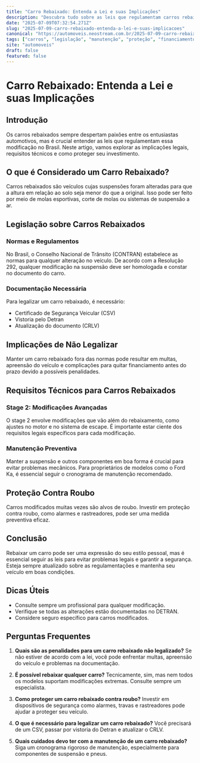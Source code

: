 ```yaml
---
title: "Carro Rebaixado: Entenda a Lei e suas Implicações"
description: "Descubra tudo sobre as leis que regulamentam carros rebaixados no Brasil, incluindo dicas de proteção contra roubo e manutenção do seu Ford Ka."
date: "2025-07-09T07:32:54.271Z"
slug: "2025-07-09-carro-rebaixado-entenda-a-lei-e-suas-implicacoes"
canonical: "https://automoveis.neostream.com.br/2025-07-09-carro-rebaixado-entenda-a-lei-e-suas-implicacoes"
tags: ["carros", "legislação", "manutenção", "proteção", "financiamento"]
site: "automoveis"
draft: false
featured: false
---
```


# Carro Rebaixado: Entenda a Lei e suas Implicações

## Introdução
Os carros rebaixados sempre despertam paixões entre os entusiastas automotivos, mas é crucial entender as leis que regulamentam essa modificação no Brasil. Neste artigo, vamos explorar as implicações legais, requisitos técnicos e como proteger seu investimento.

## O que é Considerado um Carro Rebaixado?
Carros rebaixados são veículos cujas suspensões foram alteradas para que a altura em relação ao solo seja menor do que a original. Isso pode ser feito por meio de molas esportivas, corte de molas ou sistemas de suspensão a ar.

## Legislação sobre Carros Rebaixados
### Normas e Regulamentos
No Brasil, o Conselho Nacional de Trânsito (CONTRAN) estabelece as normas para qualquer alteração no veículo. De acordo com a Resolução 292, qualquer modificação na suspensão deve ser homologada e constar no documento do carro.

### Documentação Necessária
Para legalizar um carro rebaixado, é necessário:
- Certificado de Segurança Veicular (CSV)
- Vistoria pelo Detran
- Atualização do documento (CRLV)

## Implicações de Não Legalizar
Manter um carro rebaixado fora das normas pode resultar em multas, apreensão do veículo e complicações para quitar financiamento antes do prazo devido a possíveis penalidades.

## Requisitos Técnicos para Carros Rebaixados
### Stage 2: Modificações Avançadas
O stage 2 envolve modificações que vão além do rebaixamento, como ajustes no motor e no sistema de escape. É importante estar ciente dos requisitos legais específicos para cada modificação.

### Manutenção Preventiva
Manter a suspensão e outros componentes em boa forma é crucial para evitar problemas mecânicos. Para proprietários de modelos como o Ford Ka, é essencial seguir o cronograma de manutenção recomendado.

## Proteção Contra Roubo
Carros modificados muitas vezes são alvos de roubo. Investir em proteção contra roubo, como alarmes e rastreadores, pode ser uma medida preventiva eficaz.

## Conclusão
Rebaixar um carro pode ser uma expressão do seu estilo pessoal, mas é essencial seguir as leis para evitar problemas legais e garantir a segurança. Esteja sempre atualizado sobre as regulamentações e mantenha seu veículo em boas condições.

## Dicas Úteis
- Consulte sempre um profissional para qualquer modificação.
- Verifique se todas as alterações estão documentadas no DETRAN.
- Considere seguro específico para carros modificados.

## Perguntas Frequentes

1. **Quais são as penalidades para um carro rebaixado não legalizado?**
   Se não estiver de acordo com a lei, você pode enfrentar multas, apreensão do veículo e problemas na documentação.

2. **É possível rebaixar qualquer carro?**
   Tecnicamente, sim, mas nem todos os modelos suportam modificações extremas. Consulte sempre um especialista.

3. **Como proteger um carro rebaixado contra roubo?**
   Investir em dispositivos de segurança como alarmes, travas e rastreadores pode ajudar a proteger seu veículo.

4. **O que é necessário para legalizar um carro rebaixado?**
   Você precisará de um CSV, passar por vistoria do Detran e atualizar o CRLV.

5. **Quais cuidados devo ter com a manutenção de um carro rebaixado?**
   Siga um cronograma rigoroso de manutenção, especialmente para componentes de suspensão e pneus.